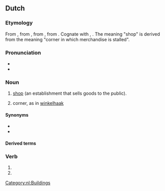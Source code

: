 {{also|Winkel}}

==Dutch==

===Etymology===
From {{inh|nl|dum|winkel||corner}}, from {{inh|nl|odt|winkel}}, from {{inh|nl|gem-pro|*winkilaz}}, from {{der|nl|ine-pro|*weng-||to bend, bow, arch, curve}}. Cognate with {{cog|de|Winkel}}, {{cog|ang|wincel}}. The meaning "shop" is derived from the meaning "corner in which merchandise is stalled".

===Pronunciation===
* {{IPA|/ˈʋɪŋkəl/|lang=nl}}
* {{audio|Nl-winkel.ogg|audio|lang=nl}}

===Noun===
{{nl-noun|m|-s|winkeltje}}

# [[shop]] (an establishment that sells goods to the public).
# {{lb|nl|obsolete}} corner, as in [[winkelhaak]]

====Synonyms====
* {{l|nl|store}}
* {{l|nl|boutique}}

====Derived terms====
{{der3|lang=nl|{{l|nl|ijzerwinkel}}, {{l|nl|ijzerwarenwinkel}}
|{{l|nl|platenwinkel}}
|{{l|nl|sportwinkel}}
|{{l|nl|webwinkel}}
|{{l|nl|winkelen}}
|{{l|nl|winkelhaak}}
}}

===Verb===
{{nl-verb-form}}

# {{nl-verb form of|p=1|n=sg|t=pres|m=ind|winkelen}}
# {{nl-verb form of|m=imp|winkelen}}

[[Category:nl:Buildings]]